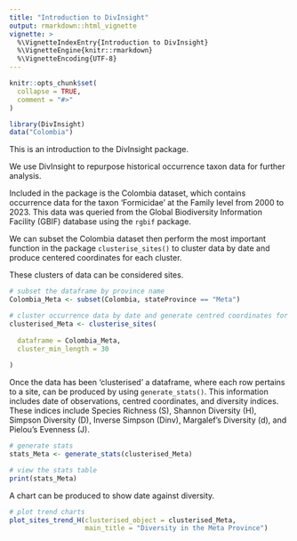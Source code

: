 ```yaml
---
title: "Introduction to DivInsight"
output: rmarkdown::html_vignette
vignette: >
  %\VignetteIndexEntry{Introduction to DivInsight}
  %\VignetteEngine{knitr::rmarkdown}
  %\VignetteEncoding{UTF-8}
---
```


```r
knitr::opts_chunk$set(
  collapse = TRUE,
  comment = "#>"
)
```

```r
library(DivInsight)
data("Colombia")
```

This is an introduction to the DivInsight package.

We use DivInsight to repurpose historical occurrence taxon data for further analysis.

Included in the package is the Colombia dataset, which contains occurrence data for the taxon 'Formicidae' at the Family level from 2000 to 2023. This data was queried from the Global Biodiversity Information Facility (GBIF) database using the `rgbif` package.

We can subset the Colombia dataset then perform the most important function in the package `clusterise_sites()` to cluster data by date and produce centered coordinates for each cluster. 

These clusters of data can be considered sites. 

```r

# subset the dataframe by province name 
Colombia_Meta <- subset(Colombia, stateProvince == "Meta")

# cluster occurrence data by date and generate centred coordinates for each site
clusterised_Meta <- clusterise_sites(
  
  dataframe = Colombia_Meta,
  cluster_min_length = 30
  
)

```

Once the data has been 'clusterised' a dataframe, where each row pertains to a site, can be produced by using `generate_stats()`. This information includes date of observations, centred coordinates, and diversity indices. These indices include Species Richness (S), Shannon Diversity (H), Simpson Diversity (D), Inverse Simpson (Dinv), Margalef's Diversity (d), and Pielou's Evenness (J).

```r
# generate stats 
stats_Meta <- generate_stats(clusterised_Meta)

# view the stats table
print(stats_Meta)
```

A chart can be produced to show date against diversity. 

```r
# plot trend charts 
plot_sites_trend_H(clusterised_object = clusterised_Meta, 
                   main_title = "Diversity in the Meta Province")
```
